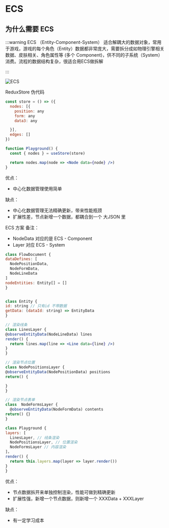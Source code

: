 # ECS

## 为什么需要 ECS

:::warning ECS （Entity-Component-System）
适合解耦大的数据对象，常用于游戏，游戏的每个角色（Entity）数据都非常庞大，需要拆分成如物理引擎相关数据、皮肤相关、角色属性等 (多个 Component)，供不同的子系统（System）消费。流程的数据结构复杂，很适合用ECS做拆解

:::

![ECS](@/public/ecs.png)

ReduxStore 伪代码
```jsx pure
const store = () => ({
  nodes: [{
    position: any
    form: any
    data3: any

  }],
  edges: []
})

function Playground() {
  const { nodes } = useStore(store)

  return nodes.map(node => <Node data={node} />)
}
```
优点：
- 中心化数据管理使用简单

缺点：
- 中心化数据管理无法精确更新，带来性能瓶颈
- 扩展性差，节点新增一个数据，都耦合到一个 大JSON 里

ECS 方案
备注：
- NodeData 对应的是 ECS - Component
- Layer 对应 ECS - System
```jsx pure
class FlowDocument {
dataDefines: [
  NodePositionData,
  NodeFormData,
  NodeLineData
]
nodeEntities: Entity[] = []
}


class Entity {
id: string // 只有id 不带数据
getData: (dataId: string) => EntityData
}

// 渲染线条
class LinesLayer {
@observeEntityData(NodeLineData) lines
render() {
  return lines.map(line => <Line data={line} />)
}
}

// 渲染节点位置
class NodePositionsLayer {
@observeEntityData(NodePositionData) positions
return() {

}
}

// 渲染节点表单
class  NodeFormsLayer {
  @observeEntityData(NodeFormData) contents
return() {}
}

class Playground {
layers: [
  LinesLayer, // 线条渲染
  NodePositionsLayer, // 位置渲染
  NodeFormsLayer // 内容渲染
]，
render() {
  return this.layers.map(layer => layer.render())
}
}
```
优点：
- 节点数据拆开来单独控制渲染，性能可做到精确更新
- 扩展性强，新增一个节点数据，则新增一个 XXXData + XXXLayer

缺点：
- 有一定学习成本
